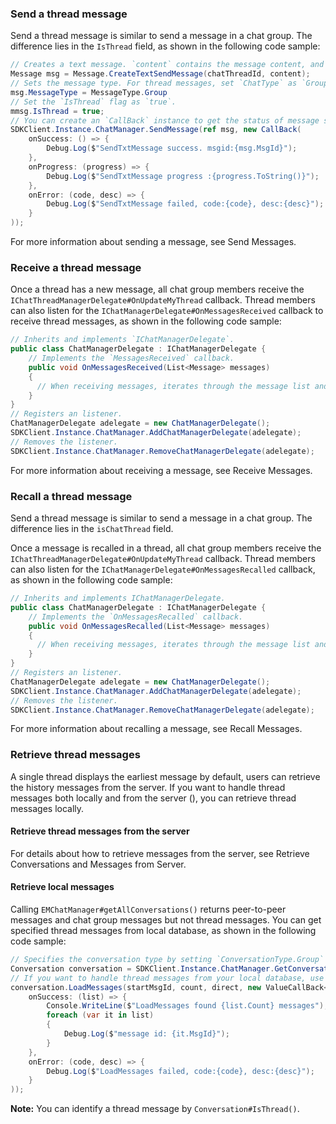 <PlatformWrapper platform="windows">

### Send a thread message

Send a thread message is similar to send a message in a chat group. The difference lies in the `IsThread` field, as shown in the following code sample:

```csharp
// Creates a text message. `content` contains the message content, and `chatThreadId` contains the thread ID. 
Message msg = Message.CreateTextSendMessage(chatThreadId, content);
// Sets the message type. For thread messages, set `ChatType` as `GroupChat`.
msg.MessageType = MessageType.Group
// Set the `IsThread` flag as `true`.
mmsg.IsThread = true;
// You can create an `CallBack` instance to get the status of message sending. You can update the message status in the callback, such as the information to display when users failed to send a message.
SDKClient.Instance.ChatManager.SendMessage(ref msg, new CallBack(
    onSuccess: () => {
        Debug.Log($"SendTxtMessage success. msgid:{msg.MsgId}");
    },
    onProgress: (progress) => {
        Debug.Log($"SendTxtMessage progress :{progress.ToString()}");
    },
    onError: (code, desc) => {
        Debug.Log($"SendTxtMessage failed, code:{code}, desc:{desc}");
    }
));
```

For more information about sending a message, see <Link to="/agora-chat/client-api/messages/send-receive-messages#send-a-text-message">Send Messages</Link>.


### Receive a thread message

Once a thread has a new message, all chat group members receive the `IChatThreadManagerDelegate#OnUpdateMyThread` callback. Thread members can also listen for the `IChatManagerDelegate#OnMessagesReceived` callback to receive thread messages, as shown in the following code sample:

```csharp
// Inherits and implements `IChatManagerDelegate`.
public class ChatManagerDelegate : IChatManagerDelegate {
    // Implements the `MessagesReceived` callback.
    public void OnMessagesReceived(List<Message> messages)
    {
      // When receiving messages, iterates through the message list and parses and displays the message.
    }
}
// Registers an listener.
ChatManagerDelegate adelegate = new ChatManagerDelegate();
SDKClient.Instance.ChatManager.AddChatManagerDelegate(adelegate);
// Removes the listener.
SDKClient.Instance.ChatManager.RemoveChatManagerDelegate(adelegate);
```

For more information about receiving a message, see <Link to="/agora-chat/client-api/messages/send-receive-messages#receive-a-message">Receive Messages</Link>.


### Recall a thread message

Send a thread message is similar to send a message in a chat group. The difference lies in the `isChatThread` field.

Once a message is recalled in a thread, all chat group members receive the `IChatThreadManagerDelegate#OnUpdateMyThread` callback. Thread members can also listen for the `IChatManagerDelegate#OnMessagesRecalled` callback, as shown in the following code sample:

```csharp
// Inherits and implements IChatManagerDelegate.
public class ChatManagerDelegate : IChatManagerDelegate {
    // Implements the `OnMessagesRecalled` callback.
    public void OnMessagesRecalled(List<Message> messages)
    {
      // When receiving messages, iterates through the message list and parses and displays the message.
    }
}
// Registers an listener.
ChatManagerDelegate adelegate = new ChatManagerDelegate();
SDKClient.Instance.ChatManager.AddChatManagerDelegate(adelegate);
// Removes the listener.
SDKClient.Instance.ChatManager.RemoveChatManagerDelegate(adelegate);
```

For more information about recalling a message, see <Link to="/agora-chat/client-api/messages/send-receive-messages#recall-a-message">Recall Messages</Link>.


### Retrieve thread messages

A single thread displays the earliest message by default, users can retrieve the history messages from the server. If you want to handle thread messages both locally and from the server (), you can retrieve thread messages locally.


#### Retrieve thread messages from the server

For details about how to retrieve messages from the server, see <Link to="/agora-chat/client-api/messages/retrieve-messages#retrieve-historical-messages-of-the-specified-conversation">Retrieve Conversations and Messages from Server</Link>.

#### Retrieve local messages

Calling `EMChatManager#getAllConversations()` returns peer-to-peer messages and chat group messages but not thread messages. You can get specified thread messages from local database, as shown in the following code sample:

```csharp
// Specifies the conversation type by setting `ConversationType.Group` and setting `isChatThread` as `true`.
Conversation conversation = SDKClient.Instance.ChatManager.GetConversation(chatThreadId, EMConversationType.GroupChat, createIfNotExists, isChatThread);
// If you want to handle thread messages from your local database, use the following methods to retrieve the messages. The SDK automatically saves these messages.
conversation.LoadMessages(startMsgId, count, direct, new ValueCallBack<List<Message>>(
    onSuccess: (list) => {
        Console.WriteLine($"LoadMessages found {list.Count} messages");
        foreach (var it in list)
        {
            Debug.Log($"message id: {it.MsgId}");
        }
    },
    onError: (code, desc) => {
        Debug.Log($"LoadMessages failed, code:{code}, desc:{desc}");
    }
));
```

**Note:**
You can identify a thread message by `Conversation#IsThread()`.

</PlatformWrapper>